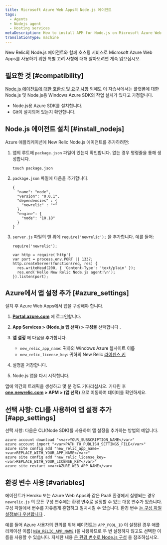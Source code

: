 ```yaml
---
title: Microsoft Azure Web Apps의 Node.js 에이전트
tags:
  - Agents
  - Nodejs agent
  - Hosting services
metaDescription: How to install APM for Node.js on Microsoft Azure Web Apps.
translationType: machine
---
```


New Relic의 Node.js 에이전트와 함께 호스팅 서비스로 Microsoft Azure Web Apps를 사용하기 위한 특별 고려 사항에 대해 알아보려면 계속 읽으십시오.

## 필요한 것 [#compatibility]

[Node.js 에이전트에 대한 호환성 및 요구 사항](/docs/agents/nodejs-agent/getting-started/compatibility-requirements-nodejs-agent) 외에도 이 자습서에서는 플랫폼에 대한 Node.js 및 Node.js용 Windows Azure SDK의 작업 설치가 있다고 가정합니다.

* Node.js용 Azure SDK를 설치합니다.
* Git이 설치되어 있는지 확인합니다.

## Node.js 에이전트 설치 [#install_nodejs]

Azure 애플리케이션에 New Relic Node.js 에이전트를 추가하려면:

1. 앱의 루트에 `package.json` 파일이 있는지 확인합니다. 없는 경우 명령줄을 통해 생성합니다.

   ```
   touch package.json
   ```

2. `package.json` 파일에 다음을 추가합니다.

   ```
   {
     "name": "node",
     "version": "0.0.1",
     "dependencies" : {
       "newrelic" : "*"
     },
     "engine": {
       "node": "10.18"
     }
   }
   ```

3. `server.js` 파일의 맨 위에 `require('newrelic');` 을 추가합니다. 예를 들어:

   ```
   require('newrelic');

   var http = require('http')
   var port = process.env.PORT || 1337;
   http.createServer(function(req, res) {
     res.writeHead(200, { 'Content-Type': 'text/plain' });
     res.end('Hello New Relic Node.js agent!\n');
   }).listen(port);
   ```

## Azure에서 앱 설정 추가 [#azure_settings]

설치 후 Azure Web Apps에서 앱을 구성해야 합니다.

1. **[Portal.azure.com](https://portal.azure.com)** 에 로그인합니다.

2. **App Services > (Node.js 앱 선택) > 구성을** 선택합니다 .

3. **앱 설정** 에 다음을 추가합니다.

   * `new_relic_app_name`: 귀하의 Windows Azure 웹사이트 이름
   * `new_relic_license_key`: 귀하의 New Relic [라이센스 키](/docs/subscriptions/license-key)

4. 설정을 저장합니다.

5. Node.js 앱을 다시 시작합니다.

앱에 약간의 트래픽을 생성하고 몇 분 정도 기다리십시오. 기다린 후 **[one.newrelic.com](http://one.newrelic.com) > APM > (앱 선택)** 으로 이동하여 데이터를 확인하세요.

## 선택 사항: CLI를 사용하여 앱 설정 추가 [#app_settings]

선택 사항: 다음은 CLI(Node SDK)를 사용하여 앱 설정을 추가하는 방법의 예입니다.

```
azure account download "<var>YOUR_SUBSCRIPTION_NAME</var>"
azure account import "<var>PATH_TO_PUBLISH_SETTINGS_FILE</var>"
azure site config add "new_relic_app_name=<var>REPLACE_WITH_YOUR_APP_NAME</var>"
azure site config add "new_relic_license_key=<var>REPLACE_WITH_YOUR_LICENSE_KEY</var>"
azure site restart <var>AZURE_WEB_APP_NAME</var>
```

## 환경 변수 사용 [#variables]

에이전트가 Heroku 또는 Azure Web Apps와 같은 PaaS 환경에서 실행되는 경우 `newrelic.js` 의 모든 구성 변수에는 환경 변수로 설정할 수 있는 대응 변수가 있습니다. 구성 파일에서 변수를 자유롭게 혼합하고 일치시킬 수 있습니다. 환경 변수 [는 구성 파일 설정보다 우선합니다](/docs/agents/nodejs-agent/installation-configuration/nodejs-agent-configuration#methods-and-precedence) .

예를 들어 Azure 사용자의 편의를 위해 에이전트는 `APP_POOL_ID` 이 설정된 경우 애플리케이션 이름( [`NEW_RELIC_APP_NAME`](/docs/nodejs/configuring-nodejs-with-environment-variables#app_name) )을 사용하므로 두 번 설정하지 않고도 선택한 이름을 사용할 수 있습니다. 자세한 내용 [은 환경 변수로 Node.js 구성](/docs/nodejs/configuring-nodejs-with-environment-variables) 을 참조하십시오.